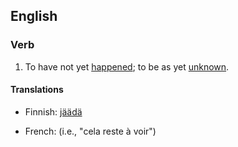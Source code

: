 ==English==

===Verb===
{{head|en|verb|head=to [[remains]] [[to]] [[be]] [[seen]]}}

# {{idiomatic}} To have not yet [[happen]]ed; to be as yet [[unknown]].

====Translations====
{{trans-top|to be as yet unknown}}
* Finnish: [[jäädä#Finnish|jäädä]] {{t-|fi|nähtävä|alt=nähtäväksi}}
{{trans-mid}}
* French: {{t-|fr|rester à voir}} (i.e., "cela reste à voir")
{{trans-bottom}}